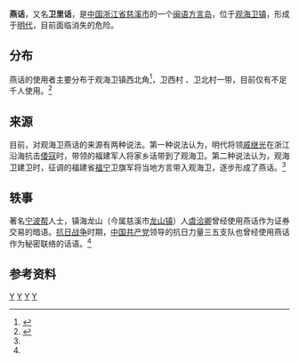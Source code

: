 {{Infobox Language
|name= 燕话
|nativename=
|states= {{CHN}}
|region= [[浙江|浙江]][[慈溪|慈溪]][[观海卫镇|观海卫镇]]西北
|speakers= 约1000人
|rank=
|familycolor= 漢藏語系
|fam1= [[漢藏語系|漢藏語系]]
|fam2= [[漢語族|漢語族]]
|fam3= [[閩語支|閩語支]]
|fam4= [[沿海閩语|沿海閩语]]
|fam5= [[閩東語|閩東語]]
|nation= 無
|agency= 無
|isoexception=dialect|iso6=
}}
'''燕话'''，又名'''卫里话'''，是[[中国|中国]][[浙江省|浙江省]][[慈溪市|慈溪市]]的一个[[闽语|闽语]][[方言岛|方言岛]]，位于[[观海卫镇|观海卫镇]]，形成于[[明代|明代]]，目前面临消失的危险。

== 分布 ==
燕话的使用者主要分布于观海卫镇西北角<ref>{{cite web|url=http://www.cxnews.cn/gb/node2/node218/node223/userobject1ai142774.html|date=2010-09-20|accessdate=2010-10-05|title=慈溪“非遗”掠影|author=方印华|deadurl=yes|archiveurl=https://web.archive.org/web/20101005104553/http://cxnews.cn/gb/node2/node218/node223/userobject1ai142774.html|archivedate=2010-10-05}}</ref>，卫西村
、卫北村一带，目前仅有不足千人使用。<ref name="main">{{cite web|url=http://news.cnnb.com.cn/system/2009/12/25/006370727.shtml|publisher=中国宁波网|date=2009-12-25|accessdate=2010-10-05|title=观海卫老城六百年燕话何去何从？|archive-date=2013-10-04|archive-url=https://web.archive.org/web/20131004234559/http://news.cnnb.com.cn/system/2009/12/25/006370727.shtml|dead-url=no}}</ref>

== 来源 ==
目前，对观海卫燕话的来源有两种说法。第一种说法认为，明代将领[[戚继光|戚继光]]在浙江沿海抗击[[倭寇|倭寇]]时，带领的福建军人将家乡话带到了观海卫。第二种说法认为，观海卫建卫时，征调的福建省[[福宁|福宁]]卫旗军将当地方言带入观海卫，逐步形成了燕话。<ref name="main" />

== 轶事 ==
著名[[宁波帮|宁波帮]]人士，镇海龙山（今属慈溪市[[龙山镇_(慈溪市)|龙山镇]]）人[[虞洽卿|虞洽卿]]曾经使用燕话作为证券交易的暗语。[[抗日战争|抗日战争]]时期，[[中国共产党|中国共产党]]领导的抗日力量三五支队也曾经使用燕话作为秘密联络的话语。<ref name="main" />

== 参考资料 ==
{{reflist}}

{{闽语}}
{{汉语}}
{{中國語言}}

[[Category:闽东语|Y]]
[[Category:浙江语言|Y]]
[[Category:宁波非物质文化遗产|Y]]
[[Category:慈溪市|Y]]